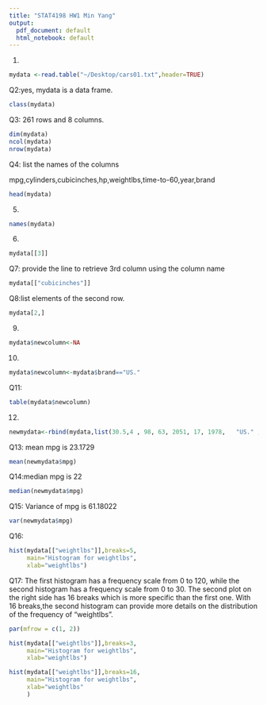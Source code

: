 ```yaml
---
title: "STAT4198 HW1 Min Yang"
output:
  pdf_document: default
  html_notebook: default
---
```

1.
```r
mydata <-read.table("~/Desktop/cars01.txt",header=TRUE)
```

Q2:yes, mydata is a data frame.
```r
class(mydata)
```

Q3:
261 rows and 8 columns.
```r
dim(mydata)
ncol(mydata)
nrow(mydata)
```

Q4:
list the names of the columns

mpg,cylinders,cubicinches,hp,weightlbs,time-to-60,year,brand
```r
head(mydata)
```
5.
```r
names(mydata)
```
6. 
```r
mydata[[3]]
```

Q7: provide the line to retrieve 3rd column using the column name

```r
mydata[["cubicinches"]]
```

Q8:list elements of the second row.
```r
mydata[2,]
```
9.
```r
mydata$newcolumn<-NA
```
10.
```r
mydata$newcolumn<-mydata$brand=="US."
```

Q11:
```r
table(mydata$newcolumn)
```
12.
```r
newmydata<-rbind(mydata,list(30.5,4 , 98, 63, 2051, 17, 1978,   "US." ," TRUE"))
```
Q13: mean mpg is 23.1729
```r
mean(newmydata$mpg)
```
Q14:median mpg is 22
```r
median(newmydata$mpg)
```
Q15:
Variance of mpg is 61.18022
```r
var(newmydata$mpg)
```
Q16:
```r
hist(mydata[["weightlbs"]],breaks=5, 
     main="Histogram for weightlbs", 
     xlab="weightlbs")
```

Q17:
The first histogram has a frequency scale from 0 to 120, while the second histogram has a frequency scale from 0 to 30. The second plot on the right side has 16 breaks which is more specific than the first one. With 16 breaks,the second histogram can provide more details on the distribution of the frequency of "weightlbs".
```r
par(mfrow = c(1, 2))

hist(mydata[["weightlbs"]],breaks=3, 
     main="Histogram for weightlbs", 
     xlab="weightlbs")

hist(mydata[["weightlbs"]],breaks=16, 
     main="Histogram for weightlbs", 
     xlab="weightlbs" 
     )
```

